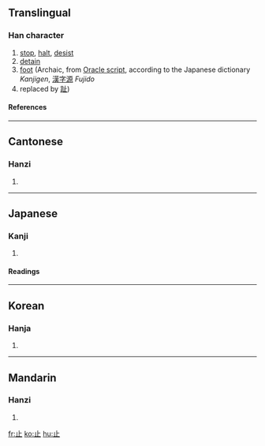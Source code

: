{{see|只}}

==Translingual==
===Han character===
{{Han char|rn=77|rad=止|as=00|sn=4|four=2110<sub>0</sub>|canj=卜中一 (YLM)}}
# [[stop]], [[halt]], [[desist]]
# [[detain]]
# [[foot]] (Archaic, from [[w:Oracle script|Oracle script]], according to the Japanese dictionary ''Kanjigen'', [[漢字源]] ''Fujido''<!--capital editor-->
# replaced by [[趾]])
====References====
{{Han ref|kx=0573.240|dkj=16253|dj=0961.230|hdz=21435.030|uh=6B62|ud=27490|bh=A4EE|bd=42222}}

----
==Cantonese==
===Hanzi===
{{yue-hanzi|jyut=|y=ji2}}
# {{defn|Cantonese}}

----
==Japanese==
===Kanji===
{{ja-kanji|grade=|rs=止00}}
# {{defn|Japanese}} 
====Readings====
{{ja-readings|on=[[し]] (shi)|kun=[[とまる]] (tomaru), [[あし]] (ashi), [[とめる]] (tomeru)}}

----
==Korean==
===Hanja===
{{ko-hanja|hangeul=지|eumhun=그칠|rv=ji|mr=chi|y=ci}}
# {{defn|Korean}}

----
==Mandarin==
===Hanzi===
{{cmn-hanzi|pin=[[zhǐ]] (zhi3)|wg=chih<sup>3</sup>}}
# {{defn|Mandarin}}

[[fr:止]]
[[ko:止]]
[[hu:止]]